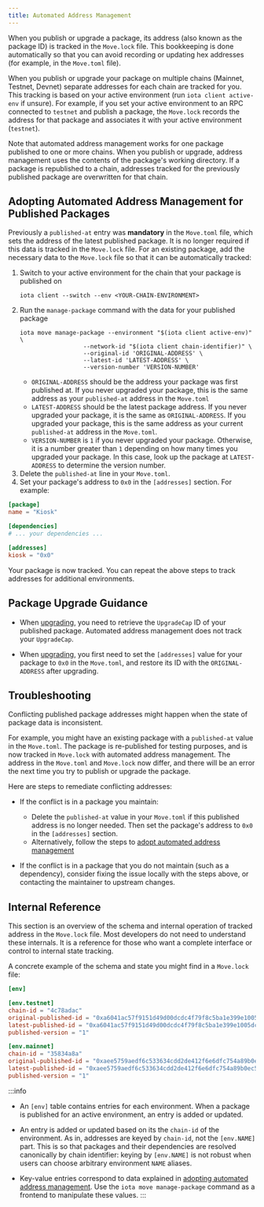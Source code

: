 ```yaml
---
title: Automated Address Management
---
```


When you publish or upgrade a package, its address (also known as the package ID) is tracked in the `Move.lock` file. This bookkeeping is done automatically so that you can avoid recording or updating hex addresses (for example, in the `Move.toml` file).

When you publish or upgrade your package on multiple chains (Mainnet, Testnet, Devnet) separate addresses for each chain are tracked for you. This tracking is based on your active environment (run `iota client active-env` if unsure). For example, if you set your active environment to an RPC connected to `testnet` and publish a package, the `Move.lock` records the address for that package and associates it with your active environment (`testnet`).

Note that automated address management works for one package published to one or more chains. When you publish or upgrade, address management uses the contents of the package's working directory. If a package is republished to a chain, addresses tracked for the previously published package are overwritten for that chain.

## Adopting Automated Address Management for Published Packages

Previously a `published-at` entry was **mandatory** in the `Move.toml` file, which sets the address of the latest published package. It is no longer required if this data is tracked in the `Move.lock` file. For an existing package, add the necessary data to the `Move.lock` file so that it can be automatically tracked:

1. Switch to your active environment for the chain that your package is published on
      ```
      iota client --switch --env <YOUR-CHAIN-ENVIRONMENT>
      ```
1. Run the `manage-package` command with the data for your published package
      ```
      iota move manage-package --environment "$(iota client active-env)" \
                        --network-id "$(iota client chain-identifier)" \
                        --original-id 'ORIGINAL-ADDRESS' \
                        --latest-id 'LATEST-ADDRESS' \
                        --version-number 'VERSION-NUMBER'
      ```
    - `ORIGINAL-ADDRESS` should be the address your package was first published at. If you never upgraded your package, this is the same address as your `published-at` address in the `Move.toml`
    - `LATEST-ADDRESS` should be the latest package address. If you never upgraded your package, it is the same as `ORIGINAL-ADDRESS`. If you upgraded your package, this is the same address as your current `published-at` address in the `Move.toml`.
    - `VERSION-NUMBER` is `1` if you never upgraded your package. Otherwise, it is a number greater than `1` depending on how many times you upgraded your package. In this case, look up the package at `LATEST-ADDRESS` to determine the version number.
1. Delete the `published-at` line in your `Move.toml`.
1. Set your package's address to `0x0` in the `[addresses]` section. For example:

```.toml
[package]
name = "Kiosk"

[dependencies]
# ... your dependencies ...

[addresses]
kiosk = "0x0"
```

Your package is now tracked. You can repeat the above steps to track addresses for additional environments.

## Package Upgrade Guidance

- When [upgrading](./upgrade#upgrade-requirements), you need to retrieve the `UpgradeCap` ID of your published package. Automated address management does not track your `UpgradeCap`.

- When [upgrading](./upgrade.mdx#example-upgrading-an-iota_package), you first need to set the `[addresses]` value for your package to `0x0` in the `Move.toml`, and restore its ID with the `ORIGINAL-ADDRESS` after upgrading.

## Troubleshooting

Conflicting published package addresses might happen when the state of package data is inconsistent.

For example, you might have an existing package with a `published-at` value in the `Move.toml`. The package is re-published for testing purposes, and is now tracked in `Move.lock` with automated address management. The address in the `Move.toml` and `Move.lock` now differ, and there will be an error the next time you try to publish or upgrade the package.

Here are steps to remediate conflicting addresses:

- If the conflict is in a package you maintain:
    - Delete the `published-at` value in your `Move.toml` if this published address is no longer needed. Then set the package's address to `0x0` in the `[addresses]` section.
    - Alternatively, follow the steps to [adopt automated address management](#adopting-automated-address-management-for-published-packages)

- If the conflict is in a package that you do not maintain (such as a dependency), consider fixing the issue locally with the steps above, or contacting the maintainer to upstream changes.

## Internal Reference

This section is an overview of the schema and internal operation of tracked address in the `Move.lock` file. Most developers do not need to understand these internals. It is a reference for those who want a complete interface or control to internal state tracking.

A concrete example of the schema and state you might find in a `Move.lock` file:

```.toml
[env]

[env.testnet]
chain-id = "4c78adac"
original-published-id = "0xa6041ac57f9151d49d00dcdc4f79f8c5ba1e399e1005dcb0fdd1c8632020d5a6"
latest-published-id = "0xa6041ac57f9151d49d00dcdc4f79f8c5ba1e399e1005dcb0fdd1c8632020d5a6"
published-version = "1"

[env.mainnet]
chain-id = "35834a8a"
original-published-id = "0xaee5759aedf6c533634cdd2de412f6e6dfc754a89b0ec554a73597348f334477"
latest-published-id = "0xaee5759aedf6c533634cdd2de412f6e6dfc754a89b0ec554a73597348f334477"
published-version = "1"
```

:::info

- An `[env]` table contains entries for each environment. When a package is published for an active environment, an entry is added or updated.

- An entry is added or updated based on its the `chain-id` of the environment. As in, addresses are keyed by `chain-id`, not the `[env.NAME]` part. This is so that packages and their dependencies are resolved canonically by chain identifier: keying by `[env.NAME]` is not robust when users can choose arbitrary environment `NAME` aliases.

- Key-value entries correspond to data explained in [adopting automated address management](#adopting-automated-address-management-for-published-packages). Use the `iota move manage-package` command as a frontend to manipulate these values.
  :::
